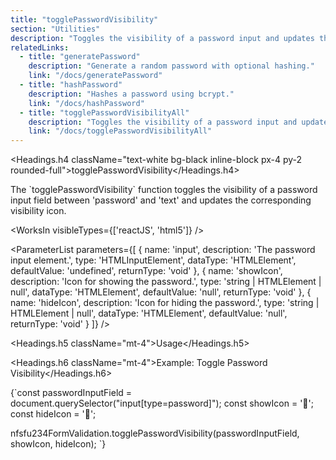 ```yaml
---
title: "togglePasswordVisibility"
section: "Utilities"
description: "Toggles the visibility of a password input and updates the corresponding visibility icon."
relatedLinks:
  - title: "generatePassword"
    description: "Generate a random password with optional hashing."
    link: "/docs/generatePassword"
  - title: "hashPassword"
    description: "Hashes a password using bcrypt."
    link: "/docs/hashPassword"
  - title: "togglePasswordVisibilityAll"
    description: "Toggles the visibility of a password input and updates the corresponding visibility icon."
    link: "/docs/togglePasswordVisibilityAll"
---
```


<Headings.h4 className="text-white bg-black inline-block px-4 py-2 rounded-full">togglePasswordVisibility</Headings.h4>

<Paragraph className="mt-2 text-gray-400">
The `togglePasswordVisibility` function toggles the visibility of a password input field between 'password' and 'text' and updates the corresponding visibility icon.
</Paragraph>

<WorksIn visibleTypes={['reactJS', 'html5']} />

<ParameterList
  parameters={[
    {
      name: 'input',
      description: 'The password input element.',
      type: 'HTMLInputElement',
      dataType: 'HTMLElement',
      defaultValue: 'undefined',
      returnType: 'void'
    },
    {
      name: 'showIcon',
      description: 'Icon for showing the password.',
      type: 'string | HTMLElement | null',
      dataType: 'HTMLElement',
      defaultValue: 'null',
      returnType: 'void'
    },
    {
      name: 'hideIcon',
      description: 'Icon for hiding the password.',
      type: 'string | HTMLElement | null',
      dataType: 'HTMLElement',
      defaultValue: 'null',
      returnType: 'void'
    }
  ]}
/>

<Headings.h5 className="mt-4">Usage</Headings.h5>

<Headings.h6 className="mt-4">Example: Toggle Password Visibility</Headings.h6>

<CodeBlock>
{`const passwordInputField = document.querySelector("input[type=password]");
const showIcon = '🙈';
const hideIcon = '👀';

nfsfu234FormValidation.togglePasswordVisibility(passwordInputField, showIcon, hideIcon);
`}
</CodeBlock>

<RelatedLinks />
